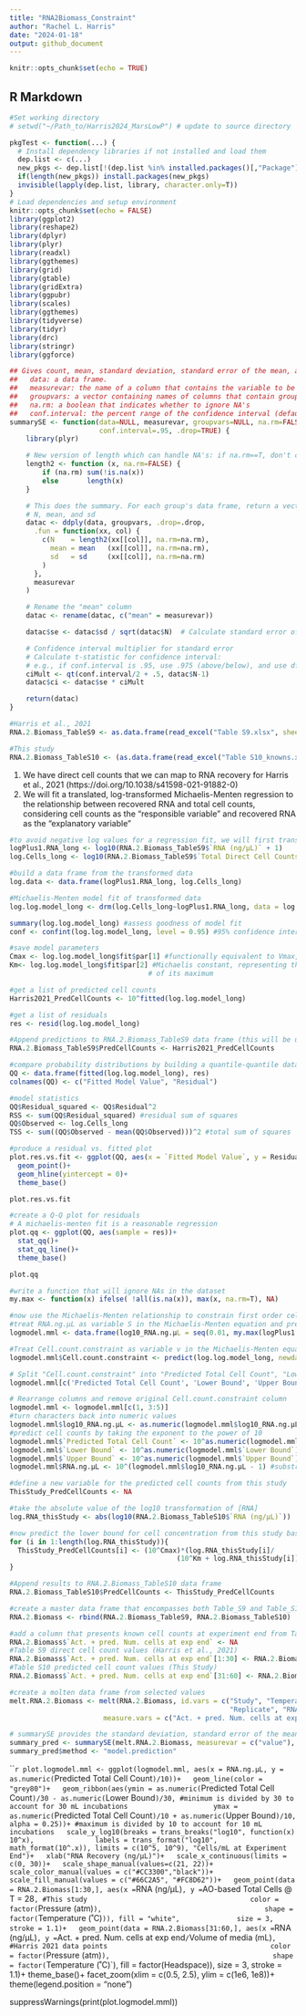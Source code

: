 ```yaml
---
title: "RNA2Biomass_Constraint"
author: "Rachel L. Harris"
date: "2024-01-18"
output: github_document
---
```


```r
knitr::opts_chunk$set(echo = TRUE)
```

## R Markdown

```r
#Set working directory 
# setwd("~/Path_to/Harris2024_MarsLowP") # update to source directory

pkgTest <- function(...) {
  # Install dependency libraries if not installed and load them
  dep.list <- c(...)
  new_pkgs <- dep.list[!(dep.list %in% installed.packages()[,"Package"])]
  if(length(new_pkgs)) install.packages(new_pkgs)
  invisible(lapply(dep.list, library, character.only=T))
}
# Load dependencies and setup environment
knitr::opts_chunk$set(echo = FALSE)
library(ggplot2)
library(reshape2)
library(dplyr)
library(plyr)
library(readxl)
library(ggthemes)
library(grid)
library(gtable)
library(gridExtra)
library(ggpubr)
library(scales)
library(ggthemes)
library(tidyverse)
library(tidyr)
library(drc)
library(stringr)
library(ggforce)
```

```r

## Gives count, mean, standard deviation, standard error of the mean, and confidence interval (default 95%).
##   data: a data frame.
##   measurevar: the name of a column that contains the variable to be summariezed
##   groupvars: a vector containing names of columns that contain grouping variables
##   na.rm: a boolean that indicates whether to ignore NA's
##   conf.interval: the percent range of the confidence interval (default is 95%)
summarySE <- function(data=NULL, measurevar, groupvars=NULL, na.rm=FALSE,
                      conf.interval=.95, .drop=TRUE) {
    library(plyr)

    # New version of length which can handle NA's: if na.rm==T, don't count them
    length2 <- function (x, na.rm=FALSE) {
        if (na.rm) sum(!is.na(x))
        else       length(x)
    }

    # This does the summary. For each group's data frame, return a vector with
    # N, mean, and sd
    datac <- ddply(data, groupvars, .drop=.drop,
      .fun = function(xx, col) {
        c(N    = length2(xx[[col]], na.rm=na.rm),
          mean = mean   (xx[[col]], na.rm=na.rm),
          sd   = sd     (xx[[col]], na.rm=na.rm)
        )
      },
      measurevar
    )

    # Rename the "mean" column    
    datac <- rename(datac, c("mean" = measurevar))

    datac$se <- datac$sd / sqrt(datac$N)  # Calculate standard error of the mean

    # Confidence interval multiplier for standard error
    # Calculate t-statistic for confidence interval: 
    # e.g., if conf.interval is .95, use .975 (above/below), and use df=N-1
    ciMult <- qt(conf.interval/2 + .5, datac$N-1)
    datac$ci <- datac$se * ciMult

    return(datac)
}
```


```r
#Harris et al., 2021
RNA.2.Biomass_TableS9 <- as.data.frame(read_excel("Table S9.xlsx", sheet = 1, range = "A4:M34"), colnames = TRUE)

#This study
RNA.2.Biomass_TableS10 <- (as.data.frame(read_excel("Table S10_knowns.xlsx", sheet = 1, range = "A4:M34"), colnames = TRUE))
```


1) We have direct cell counts that we can map to RNA recovery for Harris et al., 2021 (https://doi.org/10.1038/s41598-021-91882-0)
2) We will fit a translated, log-transformed Michaelis-Menten regression to the relationship between recovered RNA and total cell counts, considering cell counts as the "responsible variable" and recovered RNA as the "explanatory variable"
```r

#to avoid negative log values for a regression fit, we will first translate the data by adding a +1 to all RNA concentration values #before taking the log10 transformation
logPlus1.RNA_long <- log10(RNA.2.Biomass_TableS9$`RNA (ng/µL)` + 1)
log.Cells_long <- log10(RNA.2.Biomass_TableS9$`Total Direct Cell Counts (AO) Experiment End`)

#build a data frame from the transformed data
log.data <- data.frame(logPlus1.RNA_long, log.Cells_long)

#Michaelis-Menten model fit of transformed data 
log.log.model_long <- drm(log.Cells_long~logPlus1.RNA_long, data = log.data, fct = MM.2())

summary(log.log.model_long) #assess goodness of model fit
conf <- confint(log.log.model_long, level = 0.95) #95% confidence interval

#save model parameters
Cmax <- log.log.model_long$fit$par[1] #functionally equivalent to Vmax, this is the maximum supportable cell concentration
Km<- log.log.model_long$fit$par[2] #Michaelis constant, representing the RNA concentration at which cell concentration is half
                                  # of its maximum

#get a list of predicted cell counts
Harris2021_PredCellCounts <- 10^fitted(log.log.model_long)

#get a list of residuals
res <- resid(log.log.model_long)

#Append predictions to RNA.2.Biomass_TableS9 data frame (this will be useful later)
RNA.2.Biomass_TableS9$PredCellCounts <- Harris2021_PredCellCounts

#compare probability distributions by building a quantile-quantile data frame
QQ <- data.frame(fitted(log.log.model_long), res)
colnames(QQ) <- c("Fitted Model Value", "Residual")

#model statistics
QQ$Residual_squared <- QQ$Residual^2
RSS <- sum(QQ$Residual_squared) #residual sum of squares
QQ$Observed <- log.Cells_long
TSS <- sum((QQ$Observed - mean(QQ$Observed)))^2 #total sum of squares

#produce a residual vs. fitted plot
plot.res.vs.fit <- ggplot(QQ, aes(x = `Fitted Model Value`, y = Residual))+
  geom_point()+
  geom_hline(yintercept = 0)+
  theme_base()

plot.res.vs.fit

#create a Q-Q plot for residuals
# A michaelis-menten fit is a reasonable regression
plot.qq <- ggplot(QQ, aes(sample = res))+
  stat_qq()+
  stat_qq_line()+
  theme_base()

plot.qq

```

```r

#write a function that will ignore NAs in the dataset
my.max <- function(x) ifelse( !all(is.na(x)), max(x, na.rm=T), NA)

#now use the Michaelis-Menten relationship to constrain first order cell counts from recovered RNA
#treat RNA.ng.µL as variable S in the Michaelis-Menten equation and predict the sequence out 5 units past my.max
logmodel.mml <- data.frame(log10_RNA.ng.µL = seq(0.01, my.max(logPlus1.RNA_long)+5, 0.01))

#Treat Cell.count.constraint as variable v in the Michaelis-Menten equation
logmodel.mml$Cell.count.constraint <- predict(log.log.model_long, newdata = logmodel.mml, interval = "confidence", level = 0.95)

# Split "Cell.count.constraint" into "Predicted Total Cell Count", "Lower Bound", and "Upper Bound"
logmodel.mml[c('Predicted Total Cell Count', 'Lower Bound', 'Upper Bound')] <- str_split_fixed(logmodel.mml$Cell.count.constraint, ' ', 3)

# Rearrange columns and remove original Cell.count.constraint column
logmodel.mml <- logmodel.mml[c(1, 3:5)]
#turn characters back into numeric values
logmodel.mml$log10_RNA.ng.µL <- as.numeric(logmodel.mml$log10_RNA.ng.µL)
#predict cell counts by taking the exponent to the power of 10
logmodel.mml$`Predicted Total Cell Count` <- 10^as.numeric(logmodel.mml$`Predicted Total Cell Count`) 
logmodel.mml$`Lower Bound` <- 10^as.numeric(logmodel.mml$`Lower Bound`) #lower bound of cell counts
logmodel.mml$`Upper Bound` <- 10^as.numeric(logmodel.mml$`Upper Bound`) #upper bound of cell counts
logmodel.mml$RNA.ng.µL <- 10^(logmodel.mml$log10_RNA.ng.µL - 1) #substract 1 to undo the shift transformation and obtain the RNA conc.

#define a new variable for the predicted cell counts from this study
ThisStudy_PredCellCounts <- NA

#take the absolute value of the log10 transformation of [RNA]
log.RNA_thisStudy <- abs(log10(RNA.2.Biomass_TableS10$`RNA (ng/µL)`))

#now predict the lower bound for cell concentration from this study based on [RNA]
for (i in 1:length(log.RNA_thisStudy)){
  ThisStudy_PredCellCounts[i] <- (10^Cmax)*(log.RNA_thisStudy[i]/
                                         (10^Km + log.RNA_thisStudy[i]))
}

#Append results to RNA.2.Biomass_TableS10 data frame
RNA.2.Biomass_TableS10$PredCellCounts <- ThisStudy_PredCellCounts


```


```r
#create a master data frame that encompasses both Table_S9 and Table_S10 data
RNA.2.Biomass <- rbind(RNA.2.Biomass_TableS9, RNA.2.Biomass_TableS10)

#add a column that presents known cell counts at experiment end from Table S9 and predicted cell counts from Table S10
RNA.2.Biomass$`Act. + pred. Num. cells at exp end` <- NA
#Table S9 direct cell count values (Harris et al., 2021) 
RNA.2.Biomass$`Act. + pred. Num. cells at exp end`[1:30] <- RNA.2.Biomass_TableS9$`Total Direct Cell Counts (AO) Experiment End`[1:30]
#Table S10 predicted cell count values (This Study)
RNA.2.Biomass$`Act. + pred. Num. cells at exp end`[31:60] <- RNA.2.Biomass_TableS10$PredCellCounts[1:30]

#create a molten data frame from selected values
melt.RNA.2.Biomass <- melt(RNA.2.Biomass, id.vars = c("Study", "Temperature (˚C)", "Condition", "Pressure (mbar)", "Headspace",
                                                      "Replicate", "RNA (ng/µL)"),
                       measure.vars = c("Act. + pred. Num. cells at exp end"))

# summarySE provides the standard deviation, standard error of the mean, and a (default 95%) confidence interval
summary_pred <- summarySE(melt.RNA.2.Biomass, measurevar = c("value"), groupvars = c("Study", "`Temperature (˚C)`", "Condition", "`Pressure (mbar)`", "Headspace"))
summary_pred$method <- "model.prediction"
```

```r
plot.logmodel.mml <- ggplot(logmodel.mml, aes(x = RNA.ng.µL, y = as.numeric(`Predicted Total Cell Count`)/10))+
  geom_line(color = "grey80")+
  geom_ribbon(aes(ymin = as.numeric(`Predicted Total Cell Count`)/30 - as.numeric(`Lower Bound`)/30, #minimum is divided by 30 to account for 30 mL incubations
                    ymax = as.numeric(`Predicted Total Cell Count`)/10 + as.numeric(`Upper Bound`)/10, alpha = 0.25))+ #maximum is divided by 10 to account for 10 mL incubations
  scale_y_log10(breaks = trans_breaks("log10", function(x) 10^x),
              labels = trans_format("log10", math_format(10^.x)), limits = c(10^5, 10^9), "Cells/mL at Experiment End")+
  xlab("RNA Recovery (ng/µL)")+
  scale_x_continuous(limits = c(0, 30))+
  scale_shape_manual(values=c(21, 22))+
  scale_color_manual(values = c("#CC3300","black"))+
  scale_fill_manual(values = c("#66C2A5", "#FC8D62"))+
  geom_point(data = RNA.2.Biomass[1:30,], aes(x = `RNA (ng/µL)`, y = `AO-based Total Cells @ T = 28`, #This study
                                       color = factor(`Pressure (atm)`),
                                       shape = factor(`Temperature (˚C)`)), fill = "white",
             size = 3, stroke = 1.1)+
  geom_point(data = RNA.2.Biomass[31:60,], aes(x = `RNA (ng/µL)`, y = `Act. + pred. Num. cells at exp end`/`Volume of media (mL)`, #Harris 2021 data points
                                       color = factor(`Pressure (atm)`),
                                       shape = factor(`Temperature (˚C)`), fill = factor(Headspace)), 
             size = 3, stroke = 1.1)+
  theme_base()+
  facet_zoom(xlim = c(0.5, 2.5), ylim = c(1e6, 1e8))+
  theme(legend.position = "none")
  
suppressWarnings(print(plot.logmodel.mml))
